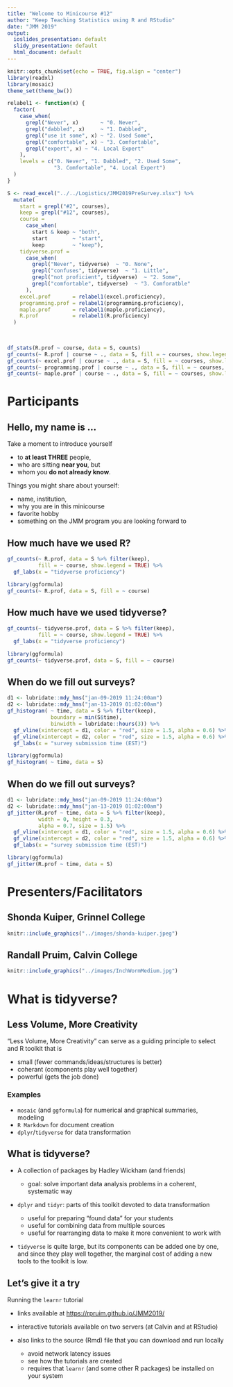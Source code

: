 ```yaml
---
title: "Welcome to Minicourse #12"
author: "Keep Teaching Statistics using R and RStudio"
date: "JMM 2019"
output: 
  ioslides_presentation: default
  slidy_presentation: default
  html_document: default
---
```


```r
knitr::opts_chunk$set(echo = TRUE, fig.align = "center")
library(readxl)
library(mosaic)
theme_set(theme_bw())

relabel1 <- function(x) {
  factor(
    case_when(
      grepl("Never", x)       ~ "0. Never",
      grepl("dabbled", x)     ~ "1. Dabbled",
      grepl("use it some", x) ~ "2. Used Some",
      grepl("comfortable", x) ~ "3. Comfortable",
      grepl("expert", x) ~ "4. Local Expert"
    ),
    levels = c("0. Never", "1. Dabbled", "2. Used Some", 
               "3. Comfortable", "4. Local Expert")
  )
}

S <- read_excel("../../Logistics/JMM2019PreSurvey.xlsx") %>%
  mutate(
    start = grepl("#2", courses),
    keep = grepl("#12", courses),
    course = 
      case_when(
        start & keep ~ "both",
        start        ~ "start",
        keep         ~ "keep"),
    tidyverse.prof =
      case_when(
        grepl("Never", tidyverse)  ~ "0. None",
        grepl("confuses", tidyverse)  ~ "1. Little",
        grepl("not proficient", tidyverse)  ~ "2. Some",
        grepl("comfortable", tidyverse)  ~ "3. Comforatble"
      ),
    excel.prof       = relabel1(excel.proficiency),
    programming.prof = relabel1(programming.proficiency),
    maple.prof       = relabel1(maple.proficiency),
    R.prof           = relabel1(R.proficiency)
  )
                
         
```

```r
df_stats(R.prof ~ course, data = S, counts)
gf_counts(~ R.prof | course ~ ., data = S, fill = ~ courses, show.legend = FALSE)
gf_counts(~ excel.prof | course ~ ., data = S, fill = ~ courses, show.legend = FALSE)
gf_counts(~ programming.prof | course ~ ., data = S, fill = ~ courses, show.legend = FALSE)
gf_counts(~ maple.prof | course ~ ., data = S, fill = ~ courses, show.legend = FALSE)
```

# Participants

## Hello, my name is ...

Take a moment to introduce yourself 

  * to **at least THREE** people,
  * who are sitting **near you**, but
  * whom you **do not already know**.
  
Things you might share about yourself:

  * name, institution, 
  * why you are in this minicourse 
  * favorite hobby 
  * something on the JMM program you are looking forward to

## How much have we used R?

```r
gf_counts(~ R.prof, data = S %>% filter(keep), 
          fill = ~ course, show.legend = TRUE) %>%
  gf_labs(x = "tidyverse proficiency")
```

```r
library(ggformula)
gf_counts(~ R.prof, data = S, fill = ~ course)
```

## How much have we used tidyverse?


```r
gf_counts(~ tidyverse.prof, data = S %>% filter(keep), 
          fill = ~ course, show.legend = TRUE) %>%
  gf_labs(x = "tidyverse proficiency")
```

```r
library(ggformula)
gf_counts(~ tidyverse.prof, data = S, fill = ~ course)
```

## When do we fill out surveys?

```r
d1 <- lubridate::mdy_hms("jan-09-2019 11:24:00am")
d2 <- lubridate::mdy_hms("jan-13-2019 01:02:00am")
gf_histogram( ~ time, data = S %>% filter(keep), 
              boundary = min(S$time),
              binwidth = lubridate::hours(3)) %>% 
  gf_vline(xintercept = d1, color = "red", size = 1.5, alpha = 0.6) %>%
  gf_vline(xintercept = d2, color = "red", size = 1.5, alpha = 0.6) %>% 
  gf_labs(x = "survey submission time (EST)")
```

```r
library(ggformula)
gf_histogram( ~ time, data = S)
```

## When do we fill out surveys?

```r
d1 <- lubridate::mdy_hms("jan-09-2019 11:24:00am")
d2 <- lubridate::mdy_hms("jan-13-2019 01:02:00am")
gf_jitter(R.prof ~ time, data = S %>% filter(keep), 
          width = 0, height = 0.3,
          alpha = 0.7, size = 1.5) %>%
  gf_vline(xintercept = d1, color = "red", size = 1.5, alpha = 0.6) %>%
  gf_vline(xintercept = d2, color = "red", size = 1.5, alpha = 0.6) %>% 
  gf_labs(x = "survey submission time (EST)")
```

```r
library(ggformula)
gf_jitter(R.prof ~ time, data = S)
```

# Presenters/Facilitators

## Shonda Kuiper, Grinnel College

```r
knitr::include_graphics("../images/shonda-kuiper.jpeg")
```

## Randall Pruim, Calvin College

```r
knitr::include_graphics("../images/InchWormMedium.jpg")
```


# What is tidyverse?

## Less Volume, More Creativity

"Less Volume, More Creativity" can serve as a guiding principle to
select and R toolkit that is 

* small (fewer commands/ideas/structures is better)
* coherant (components play well together)
* powerful (gets the job done)

### Examples

  * `mosaic` (and `ggformula`) for numerical and graphical summaries, modeling
  * `R Markdown` for document creation
  * `dplyr`/`tidyverse` for data transformation

## What is tidyverse?

* A collection of packages by Hadley Wickham (and friends)
  * goal: solve important data analysis problems in a coherent, systematic way

* `dplyr` and `tidyr`: parts of this toolkit devoted to data transformation

  * useful for preparing "found data" for your students
  * useful for combining data from multiple sources
  * useful for rearranging data to make it more convenient to work with
  
* `tidyverse` is quite large, but its components can be added one by one,
and since they play well together, the marginal cost of adding a new 
tools to the toolkit is low.

## Let's give it a try

Running the `learnr` tutorial

* links available at <https://rpruim.github.io/JMM2019/>

* interactive tutorials available on two servers (at Calvin and at RStudio)

* also links to the source (Rmd) file that you can download and run
locally 

    * avoid network latency issues
    * see how the tutorials are created
    * requires that `learnr` (and some other R packages) be 
    installed on your system
